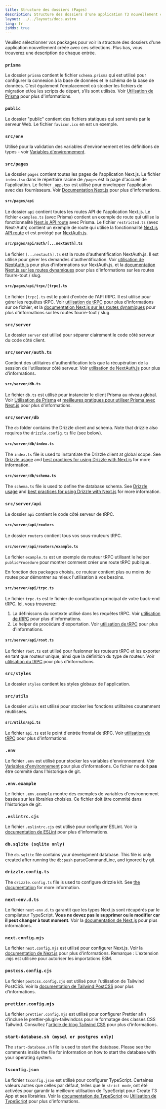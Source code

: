 ```yaml
---
title: Structure des dossiers (Pages)
description: Structure des dossiers d'une application T3 nouvellement créée
layout: ../../layouts/docs.astro
lang: fr
isMdx: true
---
```



Veuillez sélectionner vos packages pour voir la structure des dossiers d'une application nouvellement créée avec ces sélections. Plus bas, vous trouverez une description de chaque entrée.

<Form />

<Diagram />

<div data-components="prisma">

### `prisma`

Le dossier `prisma` contient le fichier `schema.prisma` qui est utilisé pour configurer la connexion à la base de données et le schéma de la base de données. C'est également l'emplacement où stocker les fichiers de migration et/ou les scripts de départ, s'ils sont utilisés. Voir [Utilisation de Prisma](/fr/usage/prisma) pour plus d'informations.

</div>
<div>

### `public`

Le dossier "public" contient des fichiers statiques qui sont servis par le serveur Web. Le fichier `favicon.ico` en est un exemple.

</div>
<div>

### `src/env`

Utilisé pour la validation des variables d'environnement et les définitions de types - voir [Variables d'environnement](usage/env-variables).

</div>
<div>

### `src/pages`

Le dossier `pages` contient toutes les pages de l'application Next.js. Le fichier `index.tsx` dans le répertoire racine de `/pages` est la page d'accueil de l'application. Le fichier `_app.tsx` est utilisé pour envelopper l'application avec des fournisseurs. Voir [Documentation Next.js](https://nextjs.org/docs/basic-features/pages) pour plus d'informations.

</div>
<div data-components="nextauth trpc">

#### `src/pages/api`

Le dossier `api` contient toutes les routes API de l'application Next.js. Le fichier `examples.ts` (avec Prisma) contient un exemple de route qui utilise la fonctionnalité [Next.js API route](https://nextjs.org/docs/api-routes/introduction) avec Prisma. Le fichier `restricted.ts` (avec Next-Auth) contient un exemple de route qui utilise la fonctionnalité [Next.js API route](https://nextjs.org/docs/api-routes/introduction) et est protégé par [NextAuth.js](https://next-auth.js.org/).

</div>
<div data-components="nextauth">

#### `src/pages/api/auth/[...nextauth].ts`

Le fichier `[...nextauth].ts` est la route d'authentification NextAuth.js. Il est utilisé pour gérer les demandes d'authentification. Voir [utilisation de NextAuth.js](usage/next-auth) pour plus d'informations sur NextAuth.js, et la [documentation Next.js sur les routes dynamiques](https://nextjs.org/docs/routing/dynamic-routes) pour plus d'informations sur les routes fourre-tout / slug.

</div>
<div data-components="trpc">

#### `src/pages/api/trpc/[trpc].ts`

Le fichier `[trpc].ts` est le point d'entrée de l'API tRPC. Il est utilisé pour gérer les requêtes tRPC. Voir [utilisation de tRPC](usage/trpc#-pagesapitrpctrpcts) pour plus d'informations sur ce fichier, et la [documentation Next.js sur les routes dynamiques](https://nextjs.org/docs/routing/dynamic-routes) pour plus d'informations sur les routes fourre-tout / slug.

</div>
<div data-components="trpc prisma nextauth">

### `src/server`

Le dossier `server` est utilisé pour séparer clairement le code côté serveur du code côté client.

</div>
<div data-components="nextauth+trpc">

### `src/server/auth.ts`

Contient des utilitaires d'authentification tels que la récupération de la session de l'utilisateur côté serveur. Voir [utilisation de NextAuth.js](usage/next-auth#utilisation-avec-trpc) pour plus d'informations.

</div>
<div data-components="prisma">

#### `src/server/db.ts`

Le fichier `db.ts` est utilisé pour instancier le client Prisma au niveau global. Voir [Utilisation de Prisma](usage/prisma#prisma-client) et [meilleures pratiques pour utiliser Prisma avec Next.js](https://www.prisma.io/docs/guides/database/troubleshooting-orm/help-articles/nextjs-prisma-client-dev-practices) pour plus d'informations.

</div>
<div data-components="drizzle">

### `src/server/db`

The `db` folder contains the Drizzle client and schema. Note that drizzle also requires the `drizzle.config.ts` file (see below).

</div>
<div data-components="drizzle">

#### `src/server/db/index.ts`

The `index.ts` file is used to instantiate the Drizzle client at global scope. See [Drizzle usage](usage/drizzle#drizzle-client) and [best practices for using Drizzle with Next.js](https://www.prisma.io/docs/guides/database/troubleshooting-orm/help-articles/nextjs-prisma-client-dev-practices) for more information.

</div>
<div data-components="drizzle">

#### `src/server/db/schema.ts`

The `schema.ts` file is used to define the database schema. See [Drizzle usage](usage/drizzle#drizzle-client) and [best practices for using Drizzle with Next.js](https://www.prisma.io/docs/guides/database/troubleshooting-orm/help-articles/nextjs-prisma-client-dev-practices) for more information.

</div>
<div data-components="trpc">

### `src/server/api`

Le dossier `api` contient le code côté serveur de tRPC.

</div>
<div data-components="trpc">

#### `src/server/api/routers`

Le dossier `routers` contient tous vos sous-routeurs tRPC.

</div>
<div data-components="trpc">

#### `src/server/api/routers/example.ts`

Le fichier `example.ts` est un exemple de routeur tRPC utilisant le helper `publicProcedure` pour montrer comment créer une route tRPC publique.

En fonction des packages choisis, ce routeur contient plus ou moins de routes pour démontrer au mieux l'utilisation à vos besoins.

</div>
<div data-components="trpc">

#### `src/server/api/trpc.ts`

Le fichier `trpc.ts` est le fichier de configuration principal de votre back-end tRPC. Ici, vous trouverez:

1. La définissons du contexte utilisé dans les requêtes tRPC. Voir [utilisation de tRPC](usage/trpc#-serverapitrpcts) pour plus d'informations.
2. Le helper de procédure d'exportation. Voir [utilisation de tRPC](usage/trpc#-serverapitrpcts) pour plus d'informations.

</div>
<div data-components="trpc">

#### `src/server/api/root.ts`

Le fichier `root.ts` est utilisé pour fusionner les routeurs tRPC et les exporter en tant que routeur unique, ainsi que la définition du type de routeur. Voir [utilisation du tRPC](usage/trpc#-serverapirootts) pour plus d'informations.

</div>
<div>

### `src/styles`

Le dossier `styles` contient les styles globaux de l'application.

</div>
<div data-components="trpc">

### `src/utils`

Le dossier `utils` est utilisé pour stocker les fonctions utilitaires couramment réutilisées.

</div>
<div data-components="trpc">

#### `src/utils/api.ts`

Le fichier `api.ts` est le point d'entrée frontal de tRPC. Voir [utilisation de tRPC](usage/trpc#-utilsapits) pour plus d'informations.

</div>
<div>

### `.env`

Le fichier `.env` est utilisé pour stocker les variables d'environnement. Voir [Variables d'environnement](usage/env-variables) pour plus d'informations. Ce fichier ne doit **pas** être commité dans l'historique de git.

</div>
<div>

### `.env.example`

Le fichier `.env.example` montre des exemples de variables d'environnement basées sur les librairies choisies. Ce fichier doit être commité dans l'historique de git.

</div>
<div>

### `.eslintrc.cjs`

Le fichier `.eslintrc.cjs` est utilisé pour configurer ESLint. Voir la [documentation de ESLint](https://eslint.org/docs/latest/user-guide/configuring/configuration-files) pour plus d'informations.

</div>
<div data-components="drizzle">

### `db.sqlite (sqlite only)`

The `db.sqlite` file contains your development database. This file is only created after running the `db:push` parseCommandLine, and ignored by git.

</div>
<div data-components="drizzle">

### `drizzle.config.ts`

The `drizzle.config.ts` file is used to configure drizzle kit. See [the documentation](https://orm.drizzle.team/kit-docs/config-reference) for more information.

</div>
<div>

### `next-env.d.ts`

Le fichier `next-env.d.ts` garantit que les types Next.js sont récupérés par le compilateur TypeScript. **Vous ne devez pas le supprimer ou le modifier car il peut changer à tout moment.** Voir la [documentation de Next.js](https://nextjs.org/docs/basic-features/typescript#existing-projects) pour plus informations.

</div>
<div>

### `next.config.mjs`

Le fichier `next.config.mjs` est utilisé pour configurer Next.js. Voir la [documentation de Next.js](https://nextjs.org/docs/api-reference/next.config.js/introduction) pour plus d'informations. Remarque : L'extension .mjs est utilisée pour autoriser les importations ESM.

</div>
<div data-components="tailwind">

### `postcss.config.cjs`

Le fichier `postcss.config.cjs` est utilisé pour l'utilisation de Tailwind PostCSS. Voir la [documentation de Tailwind PostCSS](https://tailwindcss.com/docs/installation/using-postcss) pour plus d'informations.

</div>
<div data-components="tailwind">

### `prettier.config.mjs`

Le fichier `prettier.config.mjs` est utilisé pour configurer Prettier afin d'inclure le prettier-plugin-tailwindcss pour le formatage des classes CSS Tailwind. Consultez l'[article de blog Tailwind CSS](https://tailwindcss.com/blog/automatic-class-sorting-with-prettier) pour plus d'informations.

</div>
<div data-components="drizzle">

### `start-database.sh (mysql or postgres only)`

The `start-database.sh` file is used to start the database. Please see the comments inside the file for information on how to start the database with your operating system.

</div>
<div>

### `tsconfig.json`

Le fichier `tsconfig.json` est utilisé pour configurer TypeScript. Certaines valeurs autres que celles par défaut, telles que le `strict mode`, ont été activées pour garantir la meilleure utilisation de TypeScript pour Create T3 App et ses librairies. Voir la [documentation de TypeScript](https://www.typescriptlang.org/docs/handbook/tsconfig-json.html) ou [Utilisation de TypeScript](usage/typescript) pour plus d'informations.

</div>
